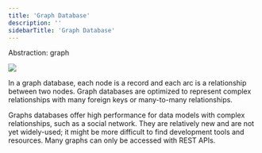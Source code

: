```yaml
---
title: 'Graph Database'
description: ''
sidebarTitle: 'Graph Database'
---
```


Abstraction: graph

<Frame>
    <img src="../../images/graph-db.png"/>
</Frame>

In a graph database, each node is a record and each arc is a relationship between two nodes. Graph databases are optimized to represent complex relationships with many foreign keys or many-to-many relationships.

Graphs databases offer high performance for data models with complex relationships, such as a social network. They are relatively new and are not yet widely-used; it might be more difficult to find development tools and resources. Many graphs can only be accessed with REST APIs.


